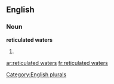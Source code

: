 
==English==

===Noun===
'''reticulated waters'''

# {{plural of|reticulated water}}

[[Category:English plurals]]

[[ar:reticulated waters]]
[[fr:reticulated waters]]